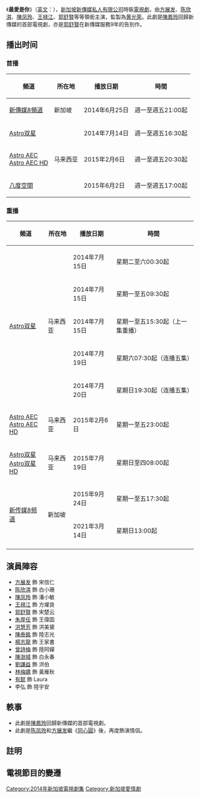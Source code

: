 {{expand|time=2015-11-12T18:30:36+00:00}}
{{unreferenced|time=2015-11-12T18:30:36+00:00}}
{{電視節目信息框
| 名稱       = 最愛是你<br/>In the Name of Love
| 别名       = 愛情的代價
| 類型       = 愛情、時裝家庭倫理
| 演出       = [[方展发|方展发]]、[[陈欣淇|陈欣淇]]、[[陳凤玲|陳凤玲]]、<br> [[王禄江|王禄江]]、[[郭舒賢|郭舒賢]]、[[朱厚任|朱厚任]]、 <br> [[洪慧芳|洪慧芳]]
| 主題曲     = [[吳亦帆|亦帆]]《踏破鐵鞋》
| 片尾曲     = Mayu Wakisaka《What I See In Love》
| 語言       = [[華語|華語]]
| 集數       = 20
| 製作年份   = 2014年
| 製作人     = [[郭令送|郭令送]]
| 監製       = [[黄光荣|黄光荣]]
| 導演       = 
| 統籌       = 
| 編審       = [[刘清盆|刘清盆]]、[[陈海兴|陈海兴]]、[[谢俊源|谢俊源]]
| 編導       = 
| 助理編導   = 
| 編劇       = 
| 外景       = {{SIN}}
| 每集長     = 45 mins
| 製作公司   = [[新傳媒電視（新加坡）私人有限公司|新傳媒電視（新加坡）私人有限公司]]<br/>（新傳媒製作）
| 頻道1      = {{flagicon|SIN}} [[新傳媒8頻道|新傳媒8頻道]]（SD / HD）
| 視頻制式1  = [[標準畫質電視|標準畫質電視]]、[[高清晰度电视|-{zh-cn:高清晰度电视;zh-hk:高清電視;zh-tw:高畫質電視;zh-hans:高清晰度电视;zh-hant:高解析度電視;zh-mo:高清電視;}-]]
| 音頻制式1  = 
| 首播國家1  = {{SIN}}
| 首播地區1  = 
| 開始1      = 2014年6月25日
| 結束1      = 2014年7月22日
| 頻道2      = {{flagicon|MYS}} [[Astro双星|Astro双星]]
| 視頻制式2  = [[標準畫質電視|標準畫質電視]]
| 音頻制式2  = 
| 首播國家2  = {{MYS}}
| 首播地區2  = 
| 開始2      = 2014年7月14日
| 結束2      = 2014年8月8日
| 晚于       = [[球在你腳下|球在你腳下]]
| 早于       = [[祖先保佑|祖先保佑]]
| 相关节目   = 
| 官方網站   = 
}}

《'''最愛是你'''》（[[英语|英文]]：{{lang|en|'''In the Name of Love'''}}），[[新加坡|新加坡]][[新傳媒私人有限公司|新傳媒私人有限公司]]時裝[[電視劇|電視劇]]，由[[方展发|方展发]]、[[陈欣淇|陈欣淇]]、[[陳凤玲|陳凤玲]]、[[王禄江|王禄江]]、[[郭舒賢|郭舒賢]]等等領銜主演，監製為[[黄光荣|黄光荣]]。此劇是[[陳鳳玲|陳鳳玲]]回歸新傳媒的首部電視劇，亦是[[郭舒賢|郭舒賢]]在新傳媒服務9年的告別作。

== 播出时间 ==
=== 首播 ===
{| class="wikitable"  
|-  
! 頻道 || 所在地 || 播放日期||時間
|- 
|[[新傳媒8頻道|新傳媒8頻道]]||{{flagicon|SIN}}新加坡|| 2014年6月25日 ||週一至週五21:00起 
|- 
|[[Astro双星|Astro双星]]||rowspan=3|{{flagicon|MYS}}马来西亚|| 2014年7月14日 ||週一至週五16:30起 
|-
|[[Astro_AEC|Astro AEC]]<br>[[Astro_AEC|Astro AEC HD]]|| 2015年2月6日 ||週一至週五20:30起 
|-
|[[八度空间_(电视台)|八度空間]]|| 2015年6月2日 ||週一至週五17:00起 
|}

=== 重播 ===
{| class="wikitable" style="text-align:center"
|-  
! 頻道 || 所在地 || 播放日期||時間
|- 
|rowspan=5|[[Astro双星|Astro双星]]||rowspan=5|{{flagicon|MYS}}马来西亚|| 2014年7月15日 ||星期二至六00:30起 
|- 
| 2014年7月15日 ||星期一至五09:30起 
|- 
| 2014年7月15日 ||星期一至五15:30起（上一集重播）
|- 
| 2014年7月19日 ||星期六07:30起（连播五集）
|- 
| 2014年7月20日 ||星期日19:30起（连播五集）
|-
|[[Astro_AEC|Astro AEC]]<br>[[Astro_AEC|Astro AEC HD]]||{{flagicon|MYS}}马来西亚|| 2015年2月6日 ||星期一至五23:00起 
|-
|[[Astro双星|Astro双星]]<br>[[Astro双星|Astro双星 HD]]||{{flagicon|MYS}}马来西亚|| 2015年7月19日 ||星期日至四08:00起
|- 
|rowspan=2|[[新传媒8频道|新传媒8频道]]||rowspan=2|{{flagicon|SIN}}新加坡|| 2015年9月24日 ||星期一至五17:30起 
|- 
| 2021年3月14日 ||星期日13:00起 
|- 
|}

==演員陣容==
*[[方展发|方展发]] 飾 宋信仁
*[[陈欣淇|陈欣淇]] 飾 白小珊
*[[陳凤玲|陳凤玲]] 飾 潘小敏
*[[王禄江|王禄江]] 飾 方燿良
*[[郭舒賢|郭舒賢]] 飾 宋楚云
*[[朱厚任|朱厚任]] 飾 王偉囯
*[[洪慧芳|洪慧芳]] 飾 洪美黛
*[[陈泰铭_(新加坡)|陳泰銘]] 飾 陸志光
*[[楊志龍|楊志龍]] 飾 王家書
*[[曾詩梅|曾詩梅]] 飾 陸阿嬋
*[[陳澍城|陳澍城]] 飾 白永春
*[[劉謙益|劉謙益]] 飾 洪伯
*[[林梅嬌|林梅嬌]] 飾 黃雁秋
*[[有懿|有懿]] 飾 Laura
*李弘 飾 陸宇安

==軼事==
*此劇是[[陳鳳玲|陳鳳玲]]回歸新傳媒的首部電視劇。
*此劇是[[陈凤玲|陈凤玲]]和[[方展发|方展发]]繼《[[同心圓_(電視劇)|同心圓]]》後，再度飾演情侶。

== 註明 ==
{{註腳}}

==電視節目的變遷==
{{電視節目的變遷
|電視台={{flagicon|SIN}}[[新加坡|新加坡]] [[新傳媒8頻道|新傳媒8頻道]]（SD / HD）
|播放檔次=星期一至五 21:00 - 22:00
|節目名稱=最愛是你<br />（2014.06.25 - 2014.07.22）
|上一節目=[[球在你腳下|球在你腳下]]<br />（2014.05.14 - 2014.06.24）
|下一節目=[[祖先保佑|祖先保佑]]<br />（2014.07.23 - 2014.08.19）
|2電視台={{flagicon|MYS}}[[马来西亚|马来西亚]] [[Astro双星|Astro双星]]
|2播放檔次=星期一至五 16:30 - 17:30
|2節目名稱=最愛是你<br />（2014.07.14 - 2014.08.08）
|2上一節目=[[球在你腳下|球在你腳下]]<br />（2014.06.02 - 2014.07.11）
|2下一節目=[[祖先保佑|祖先保佑]]<br />（2014.08.11 - 2014.09.05）
|3電視台={{flagicon|MYS}}[[马来西亚|马来西亚]] [[八度空间_(电视台)|八度空間]]
|3播放檔次=星期一至五 16:30 - 17:30
|3節目名稱=最愛是你<br />（2015.06.02 - 2015.06.29）
|3上一節目=[[警徽天职3|警徽天职3]]<br />（2015.04.28 - 2015.06.01）
|3下一節目=[[砂煲肉骨茶|砂煲肉骨茶]]<br />（2015.06.30 - 2015.08.04）
}}

{{DEFAULTSORT:Zui Ai Shi Ni}}
[[Category:2014年新加坡電視劇集|Category:2014年新加坡電視劇集]]
[[Category:新加坡愛情劇|Category:新加坡愛情劇]]